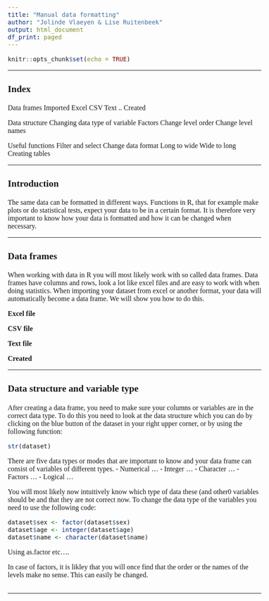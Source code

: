 ```yaml
---
title: "Manual data formatting"
author: "Jolinde Vlaeyen & Lise Ruitenbeek"
output: html_document
df_print: paged
---
```


<style type="text/css">
body{
  font-size: 12pt;
  font-family: "Calibri";
}
h1.title{
  font-size: 22pt;
}
h3{
  font-size: 16pt;
}
h4{
  font-size: 12pt;
}
</style>


```r
knitr::opts_chunk$set(echo = TRUE)
```


***
### **Index**
Data frames
  Imported
    Excel
    CSV
    Text
    ..
  Created

Data structure 
  Changing data type of variable
  Factors
    Change level order
    Change level names

Useful functions
  Filter and select
  Change data format
    Long to wide
    Wide to long
  Creating tables


***
### **Introduction**
The same data can be formatted in different ways. Functions in R, that for example make plots or do statistical tests, expect your data to be in a certain format. It is therefore very important to know how your data is formatted and how it can be changed when necessary. 


***
### **Data frames**
When working with data in R you will most likely work with so called data frames. Data frames have columns and rows, look a lot like excel files and are easy to work with when doing statistics. When importing your dataset from excel or another format, your data will automatically become a data frame. We will show you how to do this.

**Excel file**

**CSV file**

**Text file**

**Created**


***
### **Data structure and variable type**
After creating a data frame, you need to make sure your columns or variables are in the correct data type. To do this you need to look at the data structure which you can do by clicking on the blue button of the dataset in your right upper corner, or by using the following function:
```r
str(dataset)
```

There are five data types or modes that are important to know and your data frame can consist of variables of different types. 
- Numerical ...
- Integer ...
- Character ...
- Factors ...
- Logical ...

You will most likely now intuitively know which type of data these (and other0 variables should be and that they are not correct now. To change the data type of the variables you need to use the following code:
```r
dataset$sex <- factor(dataset$sex)
dataset$age <- integer(dataset$age)
dataset$name <- character(dataset$name)

```

Using as.factor etc....

In case of factors, it is likley that you will once find that the order or the names of the levels make no sense. This can easily be changed.
```r
```


***



```r
```